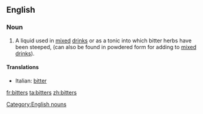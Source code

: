 ==English==
{{wikipedia}}

===Noun===
{{infl|en|noun}} {{pluralonly}}

# A liquid used in [[mix]]ed [[drink]]s or as a tonic into which bitter herbs have been steeped, (can also be found in powdered form for adding to [[mixed drink]]s).

====Translations====
{{top}}
*Italian: [[bitter]] {{m}} {{inv}}
{{mid}}
{{bottom}}

[[Category:English nouns]]

[[fr:bitters]]
[[ta:bitters]]
[[zh:bitters]]